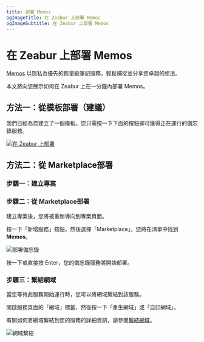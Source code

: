 ```yaml
---
title: 部署 Memos
ogImageTitle: 在 Zeabur 上部署 Memos
ogImageSubtitle: 在 Zeabur 上部署 Memos
---
```


# 在 Zeabur 上部署 Memos

[Memos](https://github.com/usememos/memos) 以隱私為優先的輕量級筆記服務。輕鬆捕捉並分享您卓越的想法。

本文將向您展示如何在 Zeabur 上在一分鐘內部署 Memos。

## 方法一：從模板部署（建議）

我們已經為您建立了一個模板。您只需按一下下面的按鈕即可獲得正在運行的備忘錄服務。

[![在 Zeabur 上部署](https://zeabur.com/button.svg)](https://zeabur.com/templates/KIJROJ)

## 方法二：從 Marketplace部署

### 步驟一：建立專案

<CreateProject />

### 步驟二：從 Marketplace部署

建立專案後，您將被重新導向到專案頁面。

按一下「新增服務」按鈕，然後選擇「Marketplace」。您將在清單中找到 **Memos**。

![部署備忘錄](/marketplace/memos/deploy.png)

按一下或直接按 Enter，您的備忘錄服務將開始部署。

### 步驟三：繫結網域

當您等待此服務開始運行時，您可以將網域繫結到該服務。

開啟服務頁面的「網域」標籤，然後按一下「產生網域」或「自訂網域」。

有關如何將網域繫結到您的服務的詳細資訊，請參閱[繫結網域](/deploy/domain-binding)。

![網域繫結](/marketplace/memos/domain.png)
